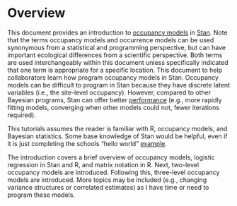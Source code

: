 # Overview

This document provides an introduction to [occupancy models](https://www.nps.gov/olym/learn/nature/upload/OccupancyModelFactSheet.pdf) in [Stan](http://mc-stan.org/).
Note that the terms occupancy models and occurrence models can be used synonymous from a statistical and programming perspective, but can have important ecological differences from a scientific perspective. 
Both terms are used interchangeably within this document unless specifically indicated that one term is appropriate for a specific location.
This document to help collaborators learn how program occupancy models in Stan. 
Occupancy models can be difficult to program in Stan because they have discrete latent variables (i.e., the site-level occupancy).
However, compared to other Bayesian programs, Stan can offer better [performance](http://andrewgelman.com/wp-content/uploads/2014/06/stan-overview-dauphine-2014.pdf) (e.g., more rapidly fitting models, converging when other models could not, fewer iterations required).

This tutorials assumes the reader is familiar with R, occupancy models, and Bayesian statistics. Some base knowledge of Stan would be helpful, even if it is just completing the schools "hello world" [example](https://github.com/stan-dev/rstan/wiki/RStan-Getting-Started).

The introduction covers a brief overview of occupancy models, logistic regression in Stan and R, and matrix notation in R. 
Next, two-level occupancy models are introduced.
Following this, three-level occupancy models are introduced.
More topics may be included (e.g., changing variance structures or correlated estimates) as I have time or need to program these models.
